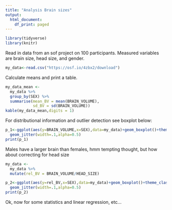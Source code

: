 ```yaml
---
title: "Analysis Brain sizes"
output:
  html_document:
    df_print: paged
---
```

```r
library(tidyverse)
library(knitr)
```

Read in data from an sof project on 100 participants. Measured variables are brain size, head size, and gender.

```r
my_data<-read.csv("https://osf.io/4zbx2/download")
```

Calculate means and print a table.


```r
my_data_mean <- 
  my_data %>% 
  group_by(SEX) %>% 
  summarise(mean_BV = mean(BRAIN_VOLUME),
            sd_BV = sd(BRAIN_VOLUME))
kable(my_data_mean,digits = 1)
```

For distributional information and outlier detection see boxplot below:

```r
p_1<-ggplot(aes(y=BRAIN_VOLUME,x=SEX),data=my_data)+geom_boxplot()+theme_classic()+
  geom_jitter(width=.1,alpha=0.5)
print(p_1)
```

Males have a larger brain than females, hmm tempting thought, but how about correcting for head size

```r
my_data <-
  my_data %>% 
  mutate(rel_BV = BRAIN_VOLUME/HEAD_SIZE)

p_2<-ggplot(aes(y=rel_BV,x=SEX),data=my_data)+geom_boxplot()+theme_classic()+
  geom_jitter(width=.1,alpha=0.5)
print(p_2)
```

Ok, now for some statistics and linear regression, etc...




